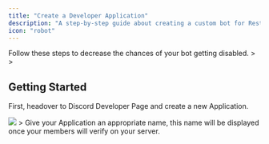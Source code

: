 ```yaml
---
title: "Create a Developer Application"
description: "A step-by-step guide about creating a custom bot for RestoreCord."
icon: "robot"
---
```

<Warning>
    <Card title="How to secure your Discord bot." icon="shield" href="/guides/secure-bot">
        Follow these steps to decrease the chances of your bot getting disabled.
    </Card>
</Warning>
>
>

## Getting Started
First, headover to Discord Developer Page and create a new Application.

<Card title="➡️ Visit Discord Developer Page " href="https://discord.com/developers/applications">
</Card>

<Frame>
  <img src="images/setup_create_application.png" />
</Frame>
>
<Note>Give your Application an appropriate name, this name will be displayed once your members will verify on your server.</Note>